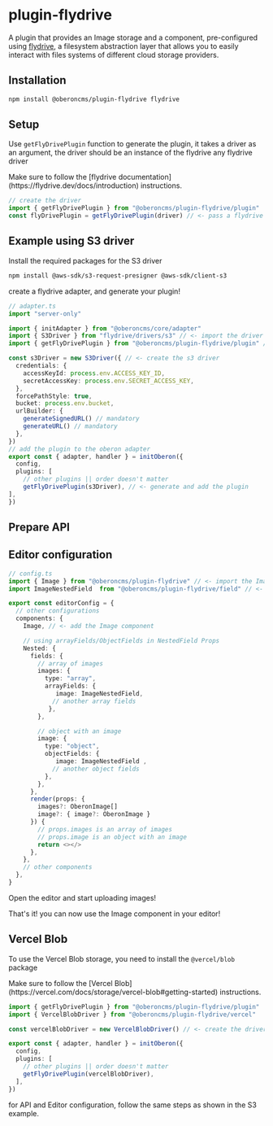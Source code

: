 
# plugin-flydrive

A plugin that provides an Image storage and a component, pre-configured using
[flydrive](https://flydrive.dev/docs/introduction), a filesystem abstraction
layer that allows you to easily interact with files systems of different cloud
storage providers.

## Installation

```sh npm2yarn
npm install @oberoncms/plugin-flydrive flydrive
```

## Setup

Use `getFlyDrivePlugin` function to generate the plugin, it takes a driver as an
argument, the driver should be an instance of the flydrive any flydrive driver

<Callout type="info" emoji="ℹ️">
  Make sure to follow the [flydrive
  documentation](https://flydrive.dev/docs/introduction) instructions.
</Callout>

```typescript
// create the driver
import { getFlyDrivePlugin } from "@oberoncms/plugin-flydrive/plugin"
const flyDrivePlugin = getFlyDrivePlugin(driver) // <- pass a flydrive driver instance
```

## Example using S3 driver

Install the required packages for the S3 driver

```sh npm2yarn
npm install @aws-sdk/s3-request-presigner @aws-sdk/client-s3
```

create a flydrive adapter, and generate your plugin!

```typescript
// adapter.ts
import "server-only"

import { initAdapter } from "@oberoncms/core/adapter"
import { S3Driver } from "flydrive/drivers/s3" // <- import the driver you want to use
import { getFlyDrivePlugin } from "@oberoncms/plugin-flydrive/plugin" // <- import the plugin

const s3Driver = new S3Driver({ // <- create the s3 driver
  credentials: {
    accessKeyId: process.env.ACCESS_KEY_ID,
    secretAccessKey: process.env.SECRET_ACCESS_KEY,
  },
  forcePathStyle: true,
  bucket: process.env.bucket,
  urlBuilder: {
    generateSignedURL() // mandatory
    generateURL() // mandatory
  },
})
// add the plugin to the oberon adapter
export const { adapter, handler } = initOberon({
  config,
  plugins: [
    // other plugins || order doesn't matter
    getFlyDrivePlugin(s3Driver), // <- generate and add the plugin
],
})
```

## Prepare API

## Editor configuration

```typescript
// config.ts
import { Image } from "@oberoncms/plugin-flydrive" // <- import the Image component
import ImageNestedField  from "@oberoncms/plugin-flydrive/field" // <- import the nested field

export const editorConfig = {
  // other configurations
  components: {
    Image, // <- add the Image component

    // using arrayFields/ObjectFields in NestedField Props
    Nested: {
      fields: {
        // array of images
        images: {
          type: "array",
          arrayFields: {
             image: ImageNestedField,
            // another array fields
           },
        },

        // object with an image
        image: {
          type: "object",
          objectFields: {
             image: ImageNestedField ,
            // another object fields
          },
        },
      },
      render(props: {
        images?: OberonImage[]
        image?: { image?: OberonImage }
      }) {
        // props.images is an array of images
        // props.image is an object with an image
        return <></>
      },
    },
    // other components
  },
}
```

Open the editor and start uploading images!

That's it! you can now use the Image component in your editor!

## Vercel Blob

To use the Vercel Blob storage, you need to install the `@vercel/blob` package

<Callout type="info" emoji="ℹ️">
  Make sure to follow the [Vercel
  Blob](https://vercel.com/docs/storage/vercel-blob#getting-started)
  instructions.
</Callout>

```typescript
import { getFlyDrivePlugin } from "@oberoncms/plugin-flydrive/plugin"
import { VercelBlobDriver } from "@oberoncms/plugin-flydrive/vercel"

const vercelBlobDriver = new VercelBlobDriver() // <- create the driver, it will consume token from the environment

export const { adapter, handler } = initOberon({
  config,
  plugins: [
    // other plugins || order doesn't matter
    getFlyDrivePlugin(vercelBlobDriver),
  ],
})
```

for API and Editor configuration, follow the same steps as shown in the S3
example.
